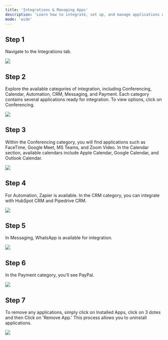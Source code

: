 ```yaml
---
title: 'Integrations & Managing Apps'
description: 'Learn how to integrate, set up, and manage applications within the platform with easy-to-follow steps.'
mode: 'wide'
---
```


## Step 1

Navigate to the Integrations tab.

<Frame><img src="/images/Integrations/image1.webp" /></Frame>

## Step 2

Explore the available categories of integration, including Conferencing, Calendar, Automation, CRM, Messaging, and Payment. Each category contains several applications ready for integration. To view options, click on Conferencing.

<Frame><img src="/images/Integrations/image2.webp" /></Frame>

## Step 3

Within the Conferencing category, you will find applications such as FaceTime, Google Meet, MS Teams, and Zoom Video. In the Calendar section, available calendars include Apple Calendar, Google Calendar, and Outlook Calendar.

<Frame><img src="/images/Integrations/image3.webp" /></Frame>

## Step 4

For Automation, Zapier is available. In the CRM category, you can integrate with HubSpot CRM and Pipedrive CRM.

<Frame><img src="/images/Integrations/image4.webp" /></Frame>

## Step 5

In Messaging, WhatsApp is available for integration.

<Frame><img src="/images/Integrations/image5.webp" /></Frame>

## Step 6

In the Payment category, you'll see PayPal.

<Frame><img src="/images/Integrations/image6.webp" /></Frame>

## Step 7
To remove any applications, simply click on Installed Apps, click on 3 dotes and then Click on 'Remove App.' This process allows you to uninstall applications.

<Frame><img src="/images/Integrations/image7.webp" /></Frame>
